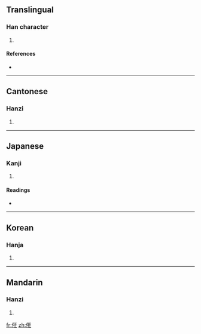==Translingual==

===Han character===
{{Han char|rn=9|rad=人|as=07|sn=9|four=2121<sub>4</sub>|canj=人大竹土 (OKHG)}}

# {{defn|Han|sort=人07}}

====References====
* {{Han ref|kx=0104.110|dkj=00670|dj=0220.100|hdz=10164.060|uh=4FC7|ud=20423|bh=CDEA|bd=52714}}

----

==Cantonese==

===Hanzi===
{{yue-hanzi|jyut=|y=gwong6}}

# {{defn|Cantonese}}

----

==Japanese==

===Kanji===
{{ja-kanji|grade=|rs=人07}}

# {{defn|Japanese}}

====Readings====
* {{ja-readings|on=[[きゃう]] (kyau), [[がう]] (gau), [[かう]] (kau)|kun=[[あわただしいさま]] (awatadashiisama)}}

----

==Korean==

===Hanja===
{{ko-hanja|hangeul=광|rv=gwang|mr=kwang}}

# {{defn|Korean}}

----

==Mandarin==

===Hanzi===
{{cmn-hanzi|pin=[[guàng]] ([[guang4]]), [[kuāng]] ([[kuang1]]), [[kuǎng]] ([[kuang3]])|wg=kuang<sup>4</sup>, k'uang<sup>1</sup>, k'uang<sup>3</sup>}}

# {{defn|Mandarin}}

[[fr:俇]]
[[zh:俇]]